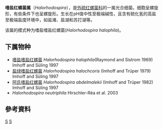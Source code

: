 {{Automatic taxobox
| taxon = Halorhodospira
| authority = Imhoff and Siiling, 1996
| type_species = ''Halorhodospira halophila''
| type_species_authority = 
}}
'''嗜盐红螺菌属'''（''Halorhodospira''），是[[外硫红螺菌科|外硫红螺菌科]]的一属光合细菌。细胞呈螺旋形，有些条件下也呈螺旋形。生长在pH值中性至极端碱性，且含有硫化氢的高盐至极端盐度环境中，如盐滩、盐湖和苏打湖等。

该属的模式种为嗜盐嗜盐红螺菌(''Halorhodospira halophila'')。

==下属物种==
* [[嗜盐嗜盐红螺菌|嗜盐嗜盐红螺菌]] ''Halorhodospira halophila''(Raymond and Sistrom 1969) Imhoff and Süling 1997
* [[盐绿嗜盐红螺菌|盐绿嗜盐红螺菌]] ''Halorhodospira halochcoris'' (Imhoff and Trüper 1979) Imhoff and Süling 1997
* [[阿氏嗜盐红螺菌|阿氏嗜盐红螺菌]] ''Halorhodospira abdelmalekii'' (Imhoff and Trüper 1982) Imhoff and Süling 1997
* ''Halorhodospira neutriphila'' Hirschler-Réa et al. 2003

==參考資料==
{{Reflist}}

{{Taxonbar}}
[[Category:1996年描述的分类群|S]]
[[Category:外硫红螺菌科|S]]